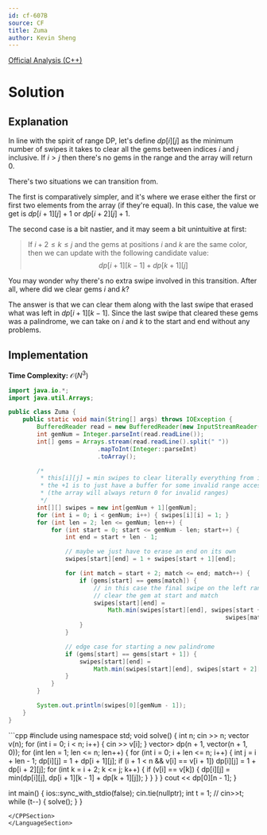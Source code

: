 ```yaml
---
id: cf-607B
source: CF
title: Zuma
author: Kevin Sheng
---
```


[Official Analysis (C++)](https://codeforces.com/blog/entry/22256)

# Solution

## Explanation

In line with the spirit of range DP, let's define $dp[i][j]$ as the minimum
number of swipes it takes to clear all the gems between indices $i$ and $j$ inclusive.
If $i > j$ then there's no gems in the range and the array will return $0$.

There's two situations we can transition from.

The first is comparatively simpler, and it's where we erase either the
first or first two elements from the array (if they're equal).
In this case, the value we get is $dp[i+1][j]+1$ or $dp[i+2][j]+1$.

The second case is a bit nastier, and it may seem a bit unintuitive at first:

> If $i + 2 \le k \le j$ and the gems at positions $i$ and $k$ are the same color,
> then we can update with the following candidate value:
> $$
> dp[i+1][k-1]+dp[k+1][j]
> $$

You may wonder why there's no extra swipe involved in this transition.
After all, where did we clear gems $i$ and $k$?

The answer is that we can clear them along with the last swipe
that erased what was left in $dp[i+1][k-1]$.
Since the last swipe that cleared these gems was a palindrome, we can take on $i$
and $k$ to the start and end without any problems.

## Implementation

**Time Complexity:** $\mathcal{O}(N^3)$

<LanguageSection>
<JavaSection>

```java
import java.io.*;
import java.util.Arrays;

public class Zuma {
	public static void main(String[] args) throws IOException {
		BufferedReader read = new BufferedReader(new InputStreamReader(System.in));
		int gemNum = Integer.parseInt(read.readLine());
		int[] gems = Arrays.stream(read.readLine().split(" "))
		                 .mapToInt(Integer::parseInt)
		                 .toArray();

		/*
		 * this[i][j] = min swipes to clear literally everything from i to j (inclusive)
		 * the +1 is to just have a buffer for some invalid range accesses
		 * (the array will always return 0 for invalid ranges)
		 */
		int[][] swipes = new int[gemNum + 1][gemNum];
		for (int i = 0; i < gemNum; i++) { swipes[i][i] = 1; }
		for (int len = 2; len <= gemNum; len++) {
			for (int start = 0; start <= gemNum - len; start++) {
				int end = start + len - 1;

				// maybe we just have to erase an end on its own
				swipes[start][end] = 1 + swipes[start + 1][end];

				for (int match = start + 2; match <= end; match++) {
					if (gems[start] == gems[match]) {
						// in this case the final swipe on the left range can also
						// clear the gem at start and match
						swipes[start][end] =
						    Math.min(swipes[start][end], swipes[start + 1][match - 1] +
						                                     swipes[match + 1][end]);
					}
				}

				// edge case for starting a new palindrome
				if (gems[start] == gems[start + 1]) {
					swipes[start][end] =
					    Math.min(swipes[start][end], swipes[start + 2][end] + 1);
				}
			}
		}

		System.out.println(swipes[0][gemNum - 1]);
	}
}
```

</JavaSection>
<CPPSection>
```cpp
#include <bits/stdc++.h>
using namespace std;
void solve() {
	int n;
	cin >> n;
	vector<int> v(n);
	for (int i = 0; i < n; i++) { cin >> v[i]; }
	vector<vector<int>> dp(n + 1, vector<int>(n + 1, 0));
	for (int len = 1; len <= n; len++) {
		for (int i = 0; i + len <= n; i++) {
			int j = i + len - 1;
			dp[i][j] = 1 + dp[i + 1][j];
			if (i + 1 < n && v[i] == v[i + 1]) dp[i][j] = 1 + dp[i + 2][j];
			for (int k = i + 2; k <= j; k++) {
				if (v[i] == v[k]) {
					dp[i][j] = min(dp[i][j], dp[i + 1][k - 1] + dp[k + 1][j]);
				}
			}
		}
	}
	cout << dp[0][n - 1];
}

int main() {
	ios::sync_with_stdio(false);
	cin.tie(nullptr);
	int t = 1;
	// cin>>t;
	while (t--) { solve(); }
}
```
</CPPSection>
</LanguageSection>
